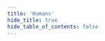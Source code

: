```yaml
---
title: 'Humans'
hide_title: true
hide_table_of_contents: false
---
```



<ChainLayout>
  <ChainHero
    name="Humans"
    iconUrl="img/humans-icon.svg"
    bgColor=""
    scope="mainnet"
    chainId="humans_1089-1"
    nodeVersion="v1.0.0"
    token=""
    stakeUrl=""
    restakeUrl=""
    websiteUrl="https://humans.ai/"
    githubUrl="https://github.com/humansdotai"
    xUrl="https://twitter.com/humansdotai"
    discordUrl="https://discord.gg/humansdotai/"
  />

  <ProductLinks
    appUrl=""
    appImageUrl="img/products/"
    explorerUrl=""
    faucetUrl=""
  />

  <ToolsGrid
    chainName="humans"
    scope="mainnet"
    showInstall={true}
    showUpgrade={true}
    showGenesis={true}
    showCli={true}
    showEndpoints={true}
    showStateSync={true}
    showSnapshot={true}
    showLivePeers={true}
    showSeed={true}
    showAddressBook={true}
    showExplorersList={false}
    showPublicEndpoints={false}
    showUsefulTools={false}
    showUpgradeWatcher={false}
  />

</ChainLayout>
